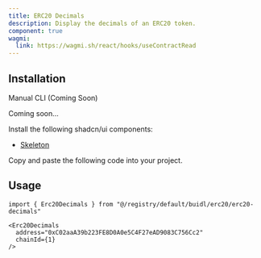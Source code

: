 ```yaml
---
title: ERC20 Decimals
description: Display the decimals of an ERC20 token.
component: true
wagmi:
  link: https://wagmi.sh/react/hooks/useContractRead
---
```


<ComponentPreview
  name="erc20-decimals-demo"
  className="[&_.preview>[data-orientation=vertical]]:sm:max-w-[70%]"
/>

## Installation

<Tabs defaultValue="manual">

<TabsList>
  <TabsTrigger value="manual">Manual</TabsTrigger>
  <TabsTrigger disabled={true} value="cli">
    CLI (Coming Soon)
  </TabsTrigger>
</TabsList>

<TabsContent value="cli">

<Steps>

<Step>Coming soon...</Step>

</Steps>

</TabsContent>

<TabsContent value="manual">

<Steps>

<Step>Install the following shadcn/ui components:</Step>

- [Skeleton](https://ui.shadcn.com/docs/components/skeleton)

<Step>Copy and paste the following code into your project.</Step>

<ComponentSource name="erc20-decimals" />

</Steps>

</TabsContent>

</Tabs>

## Usage

```tsx
import { Erc20Decimals } from "@/registry/default/buidl/erc20/erc20-decimals"
```

```tsx
<Erc20Decimals
  address="0xC02aaA39b223FE8D0A0e5C4F27eAD9083C756Cc2"
  chainId={1}
/>
```
